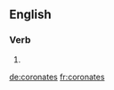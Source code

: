 
==English==

===Verb===
{{head|en}}

# {{en-third-person singular of|coronate}}

[[de:coronates]]
[[fr:coronates]]